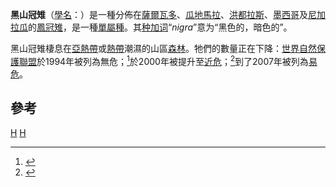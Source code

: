 {{Speciesbox
| taxon = Penelopina nigra
| image = Penelopina nigra -Guatemala-4.jpg
| status = VU
| status_system = iucn3.1
| status_ref = <ref name=iucn>{{IUCN2008|assessors=BirdLife International|year=2008|id=141172|title=Penelopina nigra|downloaded=2009-04-28}}</ref>
| parent_authority = [[萊勤巴哈|Reichenbach]]，1861
| authority = [[Louis_Fraser|Fraser]]，1850
| synonyms = 
}}

'''黑山冠雉'''（[[學名|學名]]：''{{lang|la|Penelopina nigra}}''）是一種分佈在[[薩爾瓦多|薩爾瓦多]]、[[瓜地馬拉|瓜地馬拉]]、[[洪都拉斯|洪都拉斯]]、[[墨西哥|墨西哥]]及[[尼加拉瓜|尼加拉瓜]]的[[鳳冠雉|鳳冠雉]]，是一種[[單型|單屬種]]。其[[种加词|种加词]]“''nigra''”意为“黑色的，暗色的”。

黑山冠雉棲息在[[亞熱帶|亞熱帶]]或[[熱帶|熱帶]]潮濕的山區[[森林|森林]]。牠們的數量正在下降：[[世界自然保護聯盟|世界自然保護聯盟]]於1994年被列為無危；<ref name=Birdlife2007a>{{Cite web|author=BirdLife International|year=2007a|url=http://www.birdlife.org/action/science/species/global_species_programme/whats_new.html|title=2006-2007 Red List status changes|accessdate=2007-08-26|archive-date=2008-09-14|archive-url=https://web.archive.org/web/20080914020126/http://www.birdlife.org/action/science/species/global_species_programme/whats_new.html|dead-url=no}}</ref>於2000年被提升至[[近危|近危]]；<ref name=Birdlife2007b>{{Cite web|author=BirdLife International|year=2007b|url=http://www.birdlife.org/datazone/search/species_search.html?action=SpcHTMDetails.asp&sid=94&m=0|title=Highland Guan - BirdLife Species Factsheet|accessdate=2007-08-26}}</ref>到了2007年被列為[[易危|易危]]。

==參考==
{{reflist}}
{{雞形目|B.}}
{{Taxonbar}}

[[Category:鳳冠雉科|H]]
[[Category:_1850年描述的鸟类|H]]

{{Bird-stub}}
